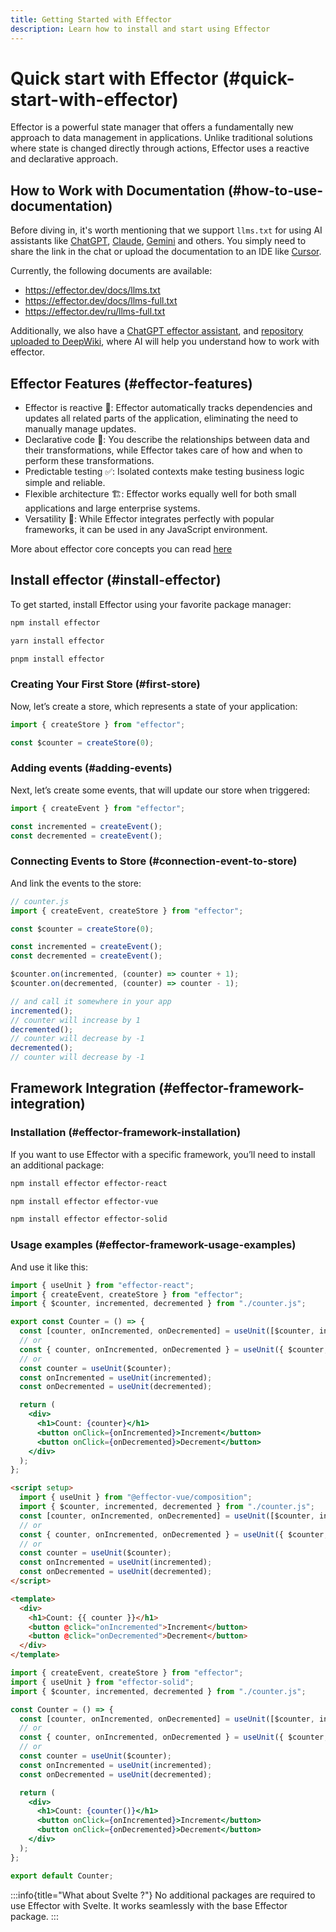 ```yaml
---
title: Getting Started with Effector
description: Learn how to install and start using Effector
---
```



# Quick start with Effector (#quick-start-with-effector)

Effector is a powerful state manager that offers a fundamentally new approach to data management in applications. Unlike traditional solutions where state is changed directly through actions, Effector uses a reactive and declarative approach.

## How to Work with Documentation (#how-to-use-documentation)

Before diving in, it's worth mentioning that we support `llms.txt` for using AI assistants like [ChatGPT](https://chatgpt.com/), [Claude](https://claude.ai/), [Gemini](https://gemini.google.com) and others. You simply need to share the link in the chat or upload the documentation to an IDE like [Cursor](https://www.cursor.com/en).

Currently, the following documents are available:

- https://effector.dev/docs/llms.txt
- https://effector.dev/docs/llms-full.txt
- https://effector.dev/ru/llms-full.txt

Additionally, we also have a [ChatGPT effector assistant](https://chatgpt.com/g/g-thabaCJlt-effector-assistant), and [repository uploaded to DeepWiki](https://deepwiki.com/effector/effector), where AI will help you understand how to work with effector.

## Effector Features (#effector-features)

- Effector is reactive 🚀: Effector automatically tracks dependencies and updates all related parts of the application, eliminating the need to manually manage updates.
- Declarative code 📝: You describe the relationships between data and their transformations, while Effector takes care of how and when to perform these transformations.
- Predictable testing ✅: Isolated contexts make testing business logic simple and reliable.
- Flexible architecture 🏗️: Effector works equally well for both small applications and large enterprise systems.
- Versatility 🔄: While Effector integrates perfectly with popular frameworks, it can be used in any JavaScript environment.

More about effector core concepts you can read [here](/en/introduction/core-concepts)

## Install effector (#install-effector)

To get started, install Effector using your favorite package manager:

<Tabs>
  <TabItem label="npm">

```bash
npm install effector
```

  </TabItem>
  <TabItem label="yarn">

```bash
yarn install effector
```

  </TabItem>
  <TabItem label="pnpm">

```bash
pnpm install effector
```

  </TabItem>
</Tabs>

### Creating Your First Store (#first-store)

Now, let’s create a store, which represents a state of your application:

```ts
import { createStore } from "effector";

const $counter = createStore(0);
```

### Adding events (#adding-events)

Next, let’s create some events, that will update our store when triggered:

```ts
import { createEvent } from "effector";

const incremented = createEvent();
const decremented = createEvent();
```

### Connecting Events to Store (#connection-event-to-store)

And link the events to the store:

```ts
// counter.js
import { createEvent, createStore } from "effector";

const $counter = createStore(0);

const incremented = createEvent();
const decremented = createEvent();

$counter.on(incremented, (counter) => counter + 1);
$counter.on(decremented, (counter) => counter - 1);

// and call it somewhere in your app
incremented();
// counter will increase by 1
decremented();
// counter will decrease by -1
decremented();
// counter will decrease by -1
```

## Framework Integration (#effector-framework-integration)

### Installation (#effector-framework-installation)

If you want to use Effector with a specific framework, you’ll need to install an additional package:

<Tabs syncId="framework-choice">
  <TabItem label="React">

```bash
npm install effector effector-react
```

  </TabItem>
  <TabItem label="Vue">

```bash
npm install effector effector-vue
```

  </TabItem>
  <TabItem label="Solid">

```bash
npm install effector effector-solid
```

  </TabItem>
</Tabs>

### Usage examples (#effector-framework-usage-examples)

And use it like this:

<Tabs syncId="framework-choice">
  <TabItem label="React">

```jsx
import { useUnit } from "effector-react";
import { createEvent, createStore } from "effector";
import { $counter, incremented, decremented } from "./counter.js";

export const Counter = () => {
  const [counter, onIncremented, onDecremented] = useUnit([$counter, incremented, decremented]);
  // or
  const { counter, onIncremented, onDecremented } = useUnit({ $counter, incremented, decremented });
  // or
  const counter = useUnit($counter);
  const onIncremented = useUnit(incremented);
  const onDecremented = useUnit(decremented);

  return (
    <div>
      <h1>Count: {counter}</h1>
      <button onClick={onIncremented}>Increment</button>
      <button onClick={onDecremented}>Decrement</button>
    </div>
  );
};
```

  </TabItem>
  <TabItem label="Vue">

```html
<script setup>
  import { useUnit } from "@effector-vue/composition";
  import { $counter, incremented, decremented } from "./counter.js";
  const [counter, onIncremented, onDecremented] = useUnit([$counter, incremented, decremented]);
  // or
  const { counter, onIncremented, onDecremented } = useUnit({ $counter, incremented, decremented });
  // or
  const counter = useUnit($counter);
  const onIncremented = useUnit(incremented);
  const onDecremented = useUnit(decremented);
</script>

<template>
  <div>
    <h1>Count: {{ counter }}</h1>
    <button @click="onIncremented">Increment</button>
    <button @click="onDecremented">Decrement</button>
  </div>
</template>
```

  </TabItem>
  <TabItem label="Solid">

```jsx
import { createEvent, createStore } from "effector";
import { useUnit } from "effector-solid";
import { $counter, incremented, decremented } from "./counter.js";

const Counter = () => {
  const [counter, onIncremented, onDecremented] = useUnit([$counter, incremented, decremented]);
  // or
  const { counter, onIncremented, onDecremented } = useUnit({ $counter, incremented, decremented });
  // or
  const counter = useUnit($counter);
  const onIncremented = useUnit(incremented);
  const onDecremented = useUnit(decremented);

  return (
    <div>
      <h1>Count: {counter()}</h1>
      <button onClick={onIncremented}>Increment</button>
      <button onClick={onDecremented}>Decrement</button>
    </div>
  );
};

export default Counter;
```

  </TabItem>
</Tabs>

:::info{title="What about Svelte ?"}
No additional packages are required to use Effector with Svelte. It works seamlessly with the base Effector package.
:::
